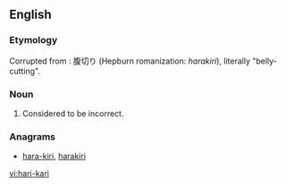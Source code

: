 ==English==

===Etymology===
Corrupted from {{etyl|ja|en}}: 腹切り (Hepburn romanization: ''harakiri''), literally "belly-cutting".

===Noun===
{{en-noun|-}}

# {{alternative form of|hara-kiri}} Considered to be incorrect.

===Anagrams===
* [[hara-kiri#English|hara-kiri]], [[harakiri#English|harakiri]]

[[vi:hari-kari]]